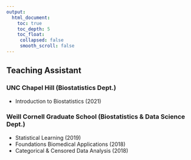 ```yaml
---
output:
  html_document:
    toc: true
    toc_depth: 5
    toc_float:
     collapsed: false
     smooth_scroll: false
---
```


<link rel="stylesheet" href="styles.css" type="text/css">

## Teaching Assistant 
### UNC Chapel Hill (Biostatistics Dept.)
+ Introduction to Biostatistics (2021)

### Weill Cornell Graduate School (Biostatistics & Data Science Dept.)
+ Statistical Learning (2019)
+ Foundations Biomedical Applications (2018)
+ Categorical & Censored Data Analysis (2018)



